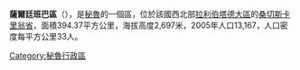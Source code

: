 '''薩爾廷班巴區'''（{{lang-es|Distrito de Sartimbamba}}），是[[秘魯|秘魯]]的一個區，位於該國西北部[[拉利伯塔德大區|拉利伯塔德大區]]的[[桑切斯卡里翁省|桑切斯卡里翁省]]，面積394.37平方公里，海拔高度2,697米，2005年人口13,167，人口密度每平方公里33人。

{{Peru-geo-stub}}
[[Category:秘魯行政區|Category:秘魯行政區]]
